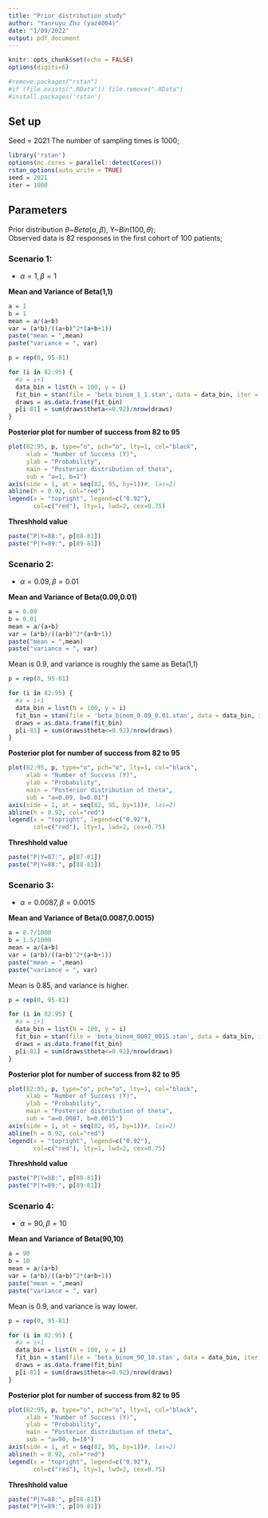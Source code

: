 ```yaml
---
title: "Prior distribution study"
author: "Yanruyu Zhu (yaz4004)"
date: "1/09/2022"
output: pdf_document
---
```


```r
knitr::opts_chunk$set(echo = FALSE)
options(digits=6)
```

```r
#remove.packages("rstan")
#if (file.exists(".RData")) file.remove(".RData")
#install.packages('rstan')
```

## Set up               
Seed = 2021
The number of sampling times is 1000;

```r
library('rstan')
options(mc.cores = parallel::detectCores())
rstan_options(auto_write = TRUE)
seed = 2021
iter = 1000
```

## Parameters      
      
Prior distribution $\theta$~$Beta(\alpha,\beta)$, Y~$Bin(100,\theta)$;         
Observed data is 82 responses in the first cohort of 100 patients;       

### Scenario 1:                   
- $\alpha = 1, \beta = 1$            

**Mean and Variance of Beta(1,1)**        
```r
a = 1
b = 1
mean = a/(a+b)
var = (a*b)/((a+b)^2*(a+b+1))
paste("mean = ",mean)
paste("variance = ", var)
```

```r
p = rep(0, 95-81)

for (i in 82:95) {
  #a = i+1
  data_bin = list(N = 100, y = i)
  fit_bin = stan(file = 'beta_binom_1_1.stan', data = data_bin, iter = iter, seed = seed)
  draws = as.data.frame(fit_bin)
  p[i-81] = sum(draws$theta<=0.92)/nrow(draws)
}
```

**Posterior plot for number of success from 82 to 95**          

```r
plot(82:95, p, type="o", pch="o", lty=1, col="black",
     xlab = "Number of Success (Y)",
     ylab = "Probability", 
     main = "Posterior distribution of theta",
     sub = "a=1, b=1")
axis(side = 1, at = seq(82, 95, by=1))#, las=2)
abline(h = 0.92, col="red")
legend(x = "topright", legend=c("0.92"),
       col=c("red"), lty=1, lwd=2, cex=0.75)
```

**Threshhold value**         

```r
paste("P|Y=88:", p[88-81])
paste("P|Y=89:", p[89-81])
```

### Scenario 2:                   
- $\alpha = 0.09, \beta = 0.01$            

**Mean and Variance of Beta(0.09,0.01)**        
```r
a = 0.09
b = 0.01
mean = a/(a+b)
var = (a*b)/((a+b)^2*(a+b+1))
paste("mean = ",mean)
paste("variance = ", var)
```

Mean is 0.9, and variance is roughly the same as Beta(1,1)

```r
p = rep(0, 95-81)

for (i in 82:95) {
  #a = i+1
  data_bin = list(N = 100, y = i)
  fit_bin = stan(file = 'beta_binom_0.09_0.01.stan', data = data_bin, iter = iter, seed = seed)
  draws = as.data.frame(fit_bin)
  p[i-81] = sum(draws$theta<=0.92)/nrow(draws)
}
```

**Posterior plot for number of success from 82 to 95**          

```r
plot(82:95, p, type="o", pch="o", lty=1, col="black",
     xlab = "Number of Success (Y)",
     ylab = "Probability", 
     main = "Posterior distribution of theta",
     sub = "a=0.09, b=0.01")
axis(side = 1, at = seq(82, 95, by=1))#, las=2)
abline(h = 0.92, col="red")
legend(x = "topright", legend=c("0.92"),
       col=c("red"), lty=1, lwd=2, cex=0.75)
```

**Threshhold value**         

```r
paste("P|Y=87:", p[87-81])
paste("P|Y=88:", p[88-81])
```

### Scenario 3:                   
- $\alpha = 0.0087, \beta = 0.0015$            

**Mean and Variance of Beta(0.0087,0.0015)**        
```r
a = 8.7/1000
b = 1.5/1000
mean = a/(a+b)
var = (a*b)/((a+b)^2*(a+b+1))
paste("mean = ",mean)
paste("variance = ", var)
```

Mean is 0.85, and variance is higher.

```r
p = rep(0, 95-81)

for (i in 82:95) {
  #a = i+1
  data_bin = list(N = 100, y = i)
  fit_bin = stan(file = 'beta_binom_0087_0015.stan', data = data_bin, iter = iter, seed = seed)
  draws = as.data.frame(fit_bin)
  p[i-81] = sum(draws$theta<=0.92)/nrow(draws)
}
```

**Posterior plot for number of success from 82 to 95**          

```r
plot(82:95, p, type="o", pch="o", lty=1, col="black",
     xlab = "Number of Success (Y)",
     ylab = "Probability", 
     main = "Posterior distribution of theta",
     sub = "a=0.0087, b=0.0015")
axis(side = 1, at = seq(82, 95, by=1))#, las=2)
abline(h = 0.92, col="red")
legend(x = "topright", legend=c("0.92"),
       col=c("red"), lty=1, lwd=2, cex=0.75)
```

**Threshhold value**         

```r
paste("P|Y=88:", p[88-81])
paste("P|Y=89:", p[89-81])
```


### Scenario 4:                   
- $\alpha = 90, \beta = 10$            

**Mean and Variance of Beta(90,10)**        
```r
a = 90
b = 10
mean = a/(a+b)
var = (a*b)/((a+b)^2*(a+b+1))
paste("mean = ",mean)
paste("variance = ", var)
```

Mean is 0.9, and variance is way lower.

```r
p = rep(0, 95-81)

for (i in 82:95) {
  #a = i+1
  data_bin = list(N = 100, y = i)
  fit_bin = stan(file = 'beta_binom_90_10.stan', data = data_bin, iter = iter, seed = seed)
  draws = as.data.frame(fit_bin)
  p[i-81] = sum(draws$theta<=0.92)/nrow(draws)
}
```

**Posterior plot for number of success from 82 to 95**          

```r
plot(82:95, p, type="o", pch="o", lty=1, col="black",
     xlab = "Number of Success (Y)",
     ylab = "Probability", 
     main = "Posterior distribution of theta",
     sub = "a=90, b=10")
axis(side = 1, at = seq(82, 95, by=1))#, las=2)
abline(h = 0.92, col="red")
legend(x = "topright", legend=c("0.92"),
       col=c("red"), lty=1, lwd=2, cex=0.75)
```

**Threshhold value**         

```r
paste("P|Y=88:", p[88-81])
paste("P|Y=89:", p[89-81])
```






